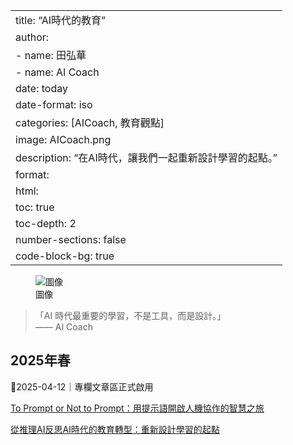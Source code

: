 
---
title: "AI時代的教育"
author:
  - name: 田弘華
  - name: AI Coach
date: today
date-format: iso
categories: [AICoach, 教育觀點]
image: AICoach.png
description: "在AI時代，讓我們一起重新設計學習的起點。"
format:
  html:
    toc: true
    toc-depth: 2
    number-sections: false
    code-block-bg: true
---

![圖像](article.jpg)

> 「AI 時代最重要的學習，不是工具，而是設計。」  
> —— AI Coach

## 2025年春

🔖2025-04-12｜專欄文章區正式啟用

[To Prompt or Not to Prompt：用提示語開啟人機協作的智慧之旅](/column/2025-04-12-Article.html)

[從推理AI反思AI時代的教育轉型：重新設計學習的起點](/column/2025-04-18-Article.html)

